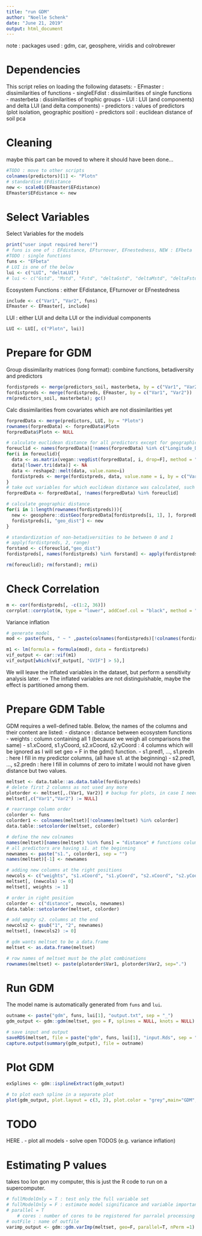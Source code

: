 ```yaml
---
title: "run GDM"
author: "Noelle Schenk"
date: "June 21, 2019"
output: html_document
---
```

note : packages used : gdm, car, geosphere, viridis and colrobrewer

# Dependencies
This script relies on loading the following datasets:
- EFmaster : dissimilarities of functions
- singleEFdist : dissimilarities of single functions
- masterbeta : dissimilarities of trophic groups
- LUI : LUI (and components) and delta LUI (and delta components)
- predictors : values of predictors (plot isolation, geographic position)
- predictors soil : euclidean distance of soil pca


# Cleaning
maybe this part can be moved to where it should have been done...
```r
#TODO : move to other scripts
colnames(predictors)[1] <- "Plotn"
# standardise EFdistance
new <- scale01(EFmaster$EFdistance)
EFmaster$EFdistance <- new
```


# Select Variables
Select Variables for the models
```r
print("user input required here!")
# funs is one of : EFdistance, EFturnover, EFnestedness, NEW : EFbeta
#TODO : single functions
funs <- "EFbeta"
# LUI is one of the below
lui <- c("LUI", "deltaLUI")
# lui <- c("Gstd", "Mstd", "Fstd", "deltaGstd", "deltaMstd", "deltaFstd")
```

Ecosystem Functions : either EFdistance, EFturnover or EFnestedness
```r
include <- c("Var1", "Var2", funs)
EFmaster <- EFmaster[, include]
```

LUI : either LUI and delta LUI or the individual components
```r
LUI <- LUI[, c("Plotn", lui)]
```

# Prepare for GDM

Group dissimilarity matrices (long format):
combine functions, betadiversity and predictors
```r
fordistpreds <- merge(predictors_soil, masterbeta, by = c("Var1", "Var2"))
fordistpreds <- merge(fordistpreds, EFmaster, by = c("Var1", "Var2"))
rm(predictors_soil, masterbeta); gc()
```

Calc dissimilarities from covariates which are not dissimilarities yet
```r
forpredData <- merge(predictors, LUI, by = "Plotn")
rownames(forpredData) <- forpredData$Plotn
forpredData$Plotn <- NULL

# calculate euclidean distance for all predictors except for geographic distances
foreuclid <- names(forpredData)[!names(forpredData) %in% c("Longitude_Dec_Plotcenter", "Latitude_Dec_Plotcenter")]
for(i in foreuclid){
  data <- as.matrix(vegan::vegdist(forpredData[, i, drop=F], method = "euclid"))
  data[!lower.tri(data)] <- NA
  data <- reshape2::melt(data, value.name=i)
  fordistpreds <- merge(fordistpreds, data, value.name = i, by = c("Var1", "Var2"))
}
# take out variables for which euclidean distance was calculated, such that only geographic distance stays
forpredData <- forpredData[, !names(forpredData) %in% foreuclid]

# calculate geographic distance
for(i in 1:length(rownames(fordistpreds))){
  new <- geosphere::distGeo(forpredData[fordistpreds[i, 1], ], forpredData[fordistpreds[i, 2], ])
  fordistpreds[i, "geo_dist"] <- new
}

# standardization of non-betadiversities to be between 0 and 1
# apply(fordistpreds, 2, range)
forstand <- c(foreuclid,"geo_dist")
fordistpreds[, names(fordistpreds) %in% forstand] <- apply(fordistpreds[, names(fordistpreds) %in% forstand], 2, scale01)

rm(foreuclid); rm(forstand); rm(i)
```

# Check Correlation
```r
m <- cor(fordistpreds[, -c(1:2, 36)])
corrplot::corrplot(m, type = "lower", addCoef.col = "black", method = "color", diag = F, tl.srt = 50, tl.col = "black", order = "hclust", tl.cex = 0.4, cl.cex = 0.3, number.cex = 0.3)
```
Variance inflation
```r
# generate model
mod <- paste(funs, " ~ " ,paste(colnames(fordistpreds)[!colnames(fordistpreds) %in% c("EFdistance", "Var1", "Var2")], collapse = " + "))

m1 <- lm(formula = formula(mod), data = fordistpreds)
vif_output <- car::vif(m1)
vif_output[which(vif_output[, "GVIF"] > 5),]
```
We will leave the inflated variables in the dataset, but perform a sensitivity analysis later. --> The inflated variables are not distinguishable, maybe the effect is partitioned among them.


# Prepare GDM Table
GDM requires a well-defined table. Below, the names of the columns and their content are listed:
- distance : distance between ecosystem functions
- weights : column containing all 1 (because we weigh all comparisons the same)
- s1.xCoord, s1.yCoord, s2.xCoord, s2.yCoord : 4 columns which will be ignored as I will set geo = F in the gdm() function. 
- s1.pred1, ..., s1.predn : here I fill in my predictor columns, (all have s1. at the beginning)
- s2.pred1, ..., s2.predn : here I fill in columns of zero to imitate I would not have given distance but two values.

```r
meltset <- data.table::as.data.table(fordistpreds)
# delete first 2 columns as not used any more
plotorder <- meltset[,.(Var1, Var2)] # backup for plots, in case I need it again
meltset[,c("Var1","Var2") := NULL]

# rearrange column order
colorder <- funs
colorder1 <- colnames(meltset)[!colnames(meltset) %in% colorder]
data.table::setcolorder(meltset, colorder)

# define the new colnames
names(meltset)[names(meltset) %in% funs] = "distance" # functions column is named "distance"
# all predictors are having s1. at the beginning
newnames <- paste("s1.", colorder1, sep = "")
names(meltset)[-1] <- newnames

# adding new columns at the right positions
newcols <- c("weights", "s1.xCoord", "s1.yCoord", "s2.xCoord", "s2.yCoord")
meltset[, (newcols) := 0]
meltset[, weights := 1]

# order in right position
colorder <- c("distance", newcols, newnames)
data.table::setcolorder(meltset, colorder)

# add empty s2. columns at the end
newcols2 <- gsub("1", "2", newnames)
meltset[, (newcols2) := 0]

# gdm wants meltset to be a data.frame
meltset <- as.data.frame(meltset)

# row names of meltset must be the plot combinations
rownames(meltset) <- paste(plotorder$Var1, plotorder$Var2, sep=".")
```

# Run GDM
The model name is automatically generated from `funs` and `lui`.
```r
outname <- paste("gdm", funs, lui[1], "output.txt", sep = "_")
gdm_output <- gdm::gdm(meltset, geo = F, splines = NULL, knots = NULL)

# save input and output
saveRDS(meltset, file = paste("gdm", funs, lui[1], "input.Rds", sep = "_"))
capture.output(summary(gdm_output), file = outname)
```

# Plot GDM
```r
exSplines <- gdm::isplineExtract(gdm_output)

# to plot each spline in a separate plot
plot(gdm_output, plot.layout = c(3, 2), plot.color = "grey",main="GDM",sub= paste(vars_in_model, collapse=', '))
```


# TODO 
HERE .
- plot all models
- solve open TODOS (e.g. variance inflation)

# Estimating P values
takes too lon gon my computer, this is just the R code to run on a supercomputer.
```r
# fullModelOnly = T : test only the full variable set
# fullModelOnly = F : estimate model significance and variable importance/ significance using matrix permutation, backward elimination
# parallel = T
    # cores : number of cores to be registered for parralel processing
# outFile : name of outfile
varimp_output <- gdm::gdm.varImp(meltset, geo=F, parallel=T, nPerm =1) #, fullModelOnly=T)
```


